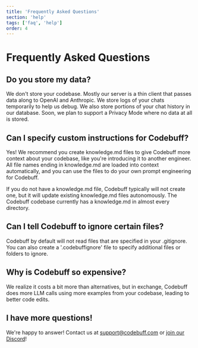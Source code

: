 ```yaml
---
title: 'Frequently Asked Questions'
section: 'help'
tags: ['faq', 'help']
order: 4
---
```


# Frequently Asked Questions

## Do you store my data?

We don't store your codebase. Mostly our server is a thin client that passes data along to OpenAI and Anthropic. We store logs of your chats temporarily to help us debug. We also store portions of your chat history in our database. Soon, we plan to support a Privacy Mode where no data at all is stored.

## Can I specify custom instructions for Codebuff?

Yes! We recommend you create knowledge.md files to give Codebuff more context about your codebase, like you're introducing it to another engineer. All file names ending in knowledge.md are loaded into context automatically, and you can use the files to do your own prompt engineering for Codebuff.

If you do not have a knowledge.md file, Codebuff typically will not create one, but it will update existing knowledge.md files autonomously. The Codebuff codebase currently has a knowledge.md in almost every directory.

## Can I tell Codebuff to ignore certain files?

Codebuff by default will not read files that are specified in your .gitignore. You can also create a '.codebuffignore' file to specify additional files or folders to ignore.

## Why is Codebuff so expensive?

We realize it costs a bit more than alternatives, but in exchange, Codebuff does more LLM calls using more examples from your codebase, leading to better code edits.

## I have more questions!

We're happy to answer! Contact us at [support@codebuff.com](mailto:support@codebuff.com) or [join our Discord](https://discord.gg/mcWTGjgTj3)!

